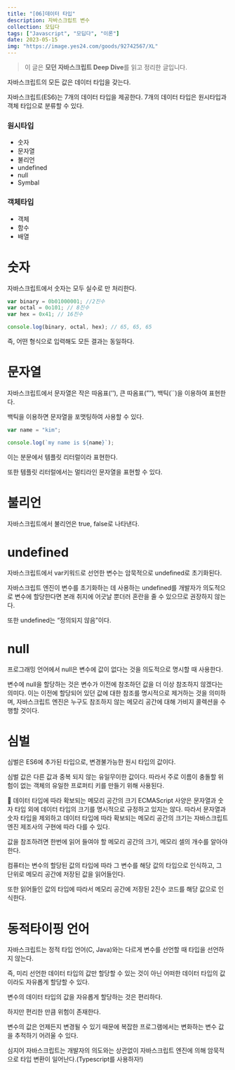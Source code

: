 ```yaml
---
title: "[06]데이터 타입"
description: 자바스크립트 변수
collection: 모딥다
tags: ["Javascript", "모딥다", "이론"]
date: 2023-05-15
img: "https://image.yes24.com/goods/92742567/XL"
---
```


> 이 글은 **모던 자바스크립트 Deep Dive**를 읽고 정리한 글입니다.

자바스크립트의 모든 값은 데이터 타입을 갖는다.

자바스크립트(ES6)는 7개의 데이터 타입을 제공한다. 7개의 데이터 타입은 원시타입과 객체 타입으로 분류할 수 있다.

### 원시타입

-   숫자
-   문자열
-   불리언
-   undefined
-   null
-   Symbal

### 객체타입

-   객체
-   함수
-   배열

# 숫자

자바스크립트에서 숫자는 모두 실수로 만 처리한다.

```jsx
var binary = 0b01000001; //2진수
var octal = 0o101; // 8진수
var hex = 0x41; // 16진수

console.log(binary, octal, hex); // 65, 65, 65
```

즉, 어떤 형식으로 입력해도 모든 결과는 동일하다.

# 문자열

자바스크립트에서 문자열은 작은 따옴표(’’), 큰 따옴표(””), 백틱(``)을 이용하여 표현한다.

백틱을 이용하면 문자열을 포맷팅하여 사용할 수 있다.

```jsx
var name = "kim";

console.log(`my name is ${name}`);
```

이는 분문에서 템플릿 리터럴이라 표현한다.

또한 템플릿 리터럴에서는 멀티라인 문자열을 표현할 수 있다.

# 불리언

자바스크립트에서 불리언은 true, false로 나타낸다.

# undefined

자바스크립트에서 var키워드로 선언한 변수는 암묵적으로 undefined로 초기화된다.

자바스크립트 엔진이 변수를 초기화하는 데 사용하는 undefined를 개발자가 의도적으로 변수에 할당한다면 본래 취지에 어긋날 뿐더러 혼란을 줄 수 있으므로 권장하지 않는다.

또한 undefined는 “정의되지 않음”이다.

# null

프로그래밍 언어에서 null은 변수에 값이 없다는 것을 의도적으로 명시할 때 사용한다.

변수에 null을 할당하는 것은 변수가 이전에 참조하던 값을 더 이상 참조하지 않겠다는 의미다. 이는 이전에 할당되어 있던 값에 대한 참조를 명시적으로 제거하는 것을 의미하며, 자바스크립트 엔진은 누구도 참조하지 않는 메모리 공간에 대해 가비지 콜렉션을 수행할 것이다.

# 심벌

심벌은 ES6에 추가된 타입으로, 변경불가능한 원시 타입의 값이다.

심벌 값은 다른 값과 중복 되지 않는 유일무이한 값이다. 따라서 주로 이름이 충돌할 위험이 없는 객체의 유일한 프로퍼티 키를 만들기 위해 사용된다.

<aside className="my-10 py-[20px] px-[10px] dark:bg-[#1E1E1E] bg-[#efefef] rounded-[10px]">
📌 데이터 타입에 따라 확보되는 메모리 공간의 크기
ECMAScript 사양은 문자열과 숫자 타입 외에 데이터 타입의 크기를 명시적으로 규정하고 있지는 않다. 따라서 문자열과 숫자 타입을 제외하고 데이터 타입에 따라 확보되는 메모리 공간의 크기는 자바스크립트 엔진 제조사의 구현에 따라 다를 수 있다.

</aside>

값을 참조하려면 한번에 읽어 들여야 할 메모리 공간의 크기, 메모리 셀의 개수를 알아야한다.

컴퓨터는 변수의 할당된 값의 타입에 따라 그 변수를 해당 값의 타입으로 인식하고, 그 단위로 메모리 공간에 저장된 값을 읽어들인다.

또한 읽어들인 값의 타입에 따라서 메모리 공간에 저장된 2진수 코드를 해당 값으로 인식한다.

# 동적타이핑 언어

자바스크립트는 정적 타입 언어(C, Java)와는 다르게 변수를 선언할 때 타입을 선언하지 않는다.

즉, 미리 선언한 데이터 타입의 값만 할당할 수 있는 것이 아닌 어떠한 데이터 타입의 값이라도 자유롭게 할당할 수 있다.

변수의 데이터 타입의 값을 자유롭게 할당하는 것은 편리하다.

하지만 편리한 만큼 위험이 존재한다.

변수의 값은 언제든지 변경될 수 있기 때문에 복잡한 프로그램에서는 변화하는 변수 값을 추적하기 어려울 수 있다.

심지어 자바스크립트는 개발자의 의도와는 상관없이 자바스크립트 엔진에 의해 암묵적으로 타입 변환이 일어난다.(Typescript를 사용하자!)
